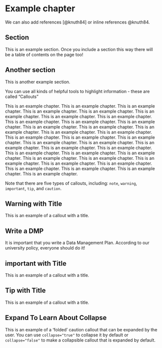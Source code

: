 # Example chapter

We can also add references [@knuth84] or inline references @knuth84.

## Section

This is an example section. Once you include a section this way there will be a table of contents on the page too!

## Another section

This is another example section.

You can use all kinds of helpful tools to highlight information - these are called "Callouts"

This is an example chapter. This is an example chapter. This is an example chapter. This is an example chapter. This is an example chapter. This is an example chapter. This is an example chapter. This is an example chapter. This is an example chapter. This is an example chapter. This is an example chapter. This is an example chapter. This is an example chapter. This is an example chapter. This is an example chapter. This is an example chapter. This is an example chapter. This is an example chapter. 
This is an example chapter. This is an example chapter. This is an example chapter. This is an example chapter. This is an example chapter. This is an example chapter. This is an example chapter. This is an example chapter. This is an example chapter. 
This is an example chapter. This is an example chapter. This is an example chapter. This is an example chapter. This is an example chapter. This is an example chapter. This is an example chapter. This is an example chapter. This is an example chapter. 



::: {.callout-note}
Note that there are five types of callouts, including:
`note`, `warning`, `important`, `tip`, and `caution`.
:::

::: {.callout-warning}
## Warning with Title

This is an example of a callout with a title.
:::

::: {.callout-warning}
## Write a DMP

It is important that you write a Data Management Plan. According to our university policy, everyone should do it!
:::

::: {.callout-important}
## important with Title

This is an example of a callout with a title.
:::


::: {.callout-tip}
## Tip with Title

This is an example of a callout with a title.
:::

::: {.callout-caution collapse="true"}
## Expand To Learn About Collapse

This is an example of a 'folded' caution callout that can be expanded by the user. You can use `collapse="true"` to collapse it by default or `collapse="false"` to make a collapsible callout that is expanded by default.
:::

